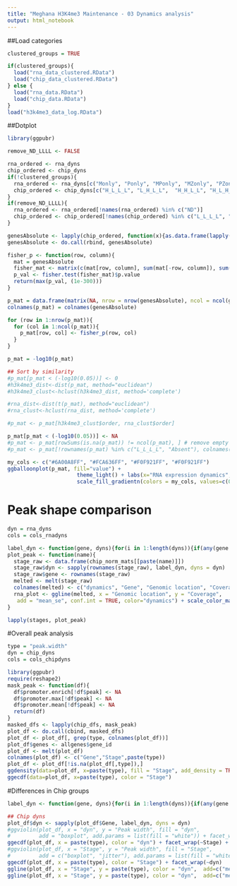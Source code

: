 ```yaml
---
title: "Meghana H3K4me3 Maintenance - 03 Dynamics analysis"
output: html_notebook
---
```


##Load categories
```r
clustered_groups = TRUE

if(clustered_groups){
  load("rna_data_clustered.RData")
  load("chip_data_clustered.RData")
} else {
  load("rna_data.RData")
  load("chip_data.RData")
}
load("h3k4me3_data_log.RData")
```

##Dotplot
```r
library(ggpubr)

remove_ND_LLLL <- FALSE

rna_ordered <- rna_dyns
chip_ordered <- chip_dyns
if(!clustered_groups){
  rna_ordered <- rna_dyns[c("Monly", "Ponly", "MPonly", "MZonly", "PZonly", "MPZ", "Zonly", "ND")]
  chip_ordered <- chip_dyns[c("H_L_L_L", "L_H_L_L",  "H_H_L_L", "H_L_H_L", "L_H_H_L", "H_H_H_L", "H_L_L_H", "H_H_L_H", "H_L_H_H", "L_H_H_H", "H_H_H_H","L_H_L_H",  "L_L_H_H", "L_L_H_L", "L_L_L_H", "L_L_L_L")]
}
if(remove_ND_LLLL){
  rna_ordered <- rna_ordered[!names(rna_ordered) %in% c("ND")]
  chip_ordered <- chip_ordered[!names(chip_ordered) %in% c("L_L_L_L", "Absent")]
}

genesAbsolute <- lapply(chip_ordered, function(x){as.data.frame(lapply(rna_ordered, function(y){length(intersect(x, y))}))})
genesAbsolute <- do.call(rbind, genesAbsolute)

fisher_p <- function(row, column){
  mat = genesAbsolute
  fisher_mat <- matrix(c(mat[row, column], sum(mat[-row, column]), sum(mat[row, -column]), sum(mat[-row, -column])), nrow=2)
  p_val <- fisher.test(fisher_mat)$p.value
  return(max(p_val, (1e-300)))
}

p_mat = data.frame(matrix(NA, nrow = nrow(genesAbsolute), ncol = ncol(genesAbsolute)), row.names = rownames(genesAbsolute))
colnames(p_mat) = colnames(genesAbsolute)

for (row in 1:nrow(p_mat)){
  for (col in 1:ncol(p_mat)){
    p_mat[row, col] <- fisher_p(row, col)
  }
}

p_mat = -log10(p_mat)

## Sort by similarity
#p_mat[p_mat < (-log10(0.05))] <- 0
#h3k4me3_dist<-dist(p_mat, method="euclidean")
#h3k4me3_clust<-hclust(h3k4me3_dist, method='complete')

#rna_dist<-dist(t(p_mat), method="euclidean")
#rna_clust<-hclust(rna_dist, method='complete')

#p_mat <- p_mat[h3k4me3_clust$order, rna_clust$order]

p_mat[p_mat < (-log10(0.05))] <- NA
#p_mat <- p_mat[rowSums(is.na(p_mat)) != ncol(p_mat), ] # remove empty rows
#p_mat <- p_mat[!rownames(p_mat) %in% c("L_L_L_L", "Absent"), colnames(p_mat) != "ND"] # not-detected does not mean not expressed (very uncertain sets)

my_cols <- c("#6A00A8FF", "#FCA636FF", "#F0F921FF", "#F0F921FF")
ggballoonplot(p_mat, fill="value") +
                      theme_light() + labs(x="RNA expression dynamics", y=paste0("H3K4me3 TSS dynamics\n", "[Spermatid, Sperm, Pre-ZGA, ZGA]")) +
                      scale_fill_gradientn(colors = my_cols, values=c(0, 0.05, 0.5, 1), breaks=c(0, 2, 20, 50, 100, 200)) + guides(size=guide_legend(title="-log10(Fisher independence p value)"), fill=guide_legend(title="-log10(Fisher independence p value)")) + scale_size(range = c(0, 10), breaks =c(0, 2, 20, 50, 100, 200))
```

# Peak shape comparison
```r
dyn = rna_dyns
cols = cols_rnadyns

label_dyn <- function(gene, dyns){for(i in 1:length(dyns)){if(any(gene %in% dyns[[i]])){return(names(dyns)[i])}}; return(NA)}
plot_peak <- function(name){
  stage_raw <- data.frame(chip_norm_mats[[paste(name)]])
  stage_raw$dyn <- sapply(rownames(stage_raw), label_dyn, dyns = dyn)
  stage_raw$gene <- rownames(stage_raw)
  melted <- melt(stage_raw)
  colnames(melted) <- c("dynamics", "Gene", "Genomic location", "Coverage")
  rna_plot <- ggline(melted, x = "Genomic location", y = "Coverage",
   add = "mean_se", conf.int = TRUE, color="dynamics") + scale_color_manual(values=cols) + theme(axis.text.x=element_blank(), axis.ticks.x=element_blank()) + ggtitle(name)
}

lapply(stages, plot_peak)

```

#Overall peak analysis
```r
type = "peak.width"
dyn = chip_dyns
cols = cols_chipdyns

library(ggpubr)
require(reshape2)
mask_peak <- function(df){
  df$promoter.enrich[!df$peak] <- NA
  df$promoter.max[!df$peak] <- NA
  df$promoter.mean[!df$peak] <- NA
  return(df)
}
masked_dfs <- lapply(chip_dfs, mask_peak)
plot_df <- do.call(cbind, masked_dfs)
plot_df <- plot_df[, grep(type, colnames(plot_df))]
plot_df$genes <- allgenes$gene_id
plot_df <- melt(plot_df)
colnames(plot_df) <- c("Gene","Stage",paste(type))  
plot_df <- plot_df[!is.na(plot_df[,type]),]
ggdensity(data=plot_df, x=paste(type), fill = "Stage", add_density = TRUE) #+ facet_wrap(~Stage)
ggecdf(data=plot_df, x=paste(type), color = "Stage")
```

#Differences in Chip groups
```r
label_dyn <- function(gene, dyns){for(i in 1:length(dyns)){if(any(gene %in% dyns[[i]])){return(names(dyns)[i])}}; return(NA)}

## Chip dyns
plot_df$dyn <- sapply(plot_df$Gene, label_dyn, dyns = dyn)
#ggviolin(plot_df, x = "dyn", y = "Peak width", fill = "dyn",
#         add = "boxplot", add.params = list(fill = "white")) + facet_wrap(~Stage) + scale_fill_manual(values=cols)
ggecdf(plot_df, x = paste(type), color = "dyn") + facet_wrap(~Stage) + scale_color_manual(values=cols)
#ggviolin(plot_df, x = "Stage", y = "Peak width", fill = "Stage",
#         add = c("boxplot", "jitter"), add.params = list(fill = "white")) + facet_wrap(~dyn)
ggecdf(plot_df, x = paste(type), color = "Stage") + facet_wrap(~dyn)
ggline(plot_df, x = "Stage", y = paste(type), color = "dyn",  add=c("mean_se")) + scale_color_manual(values=cols)
ggline(plot_df, x = "Stage", y = paste(type), color = "dyn",  add=c("mean_se")) + scale_color_manual(values=cols) + facet_wrap(~dyn)
```


